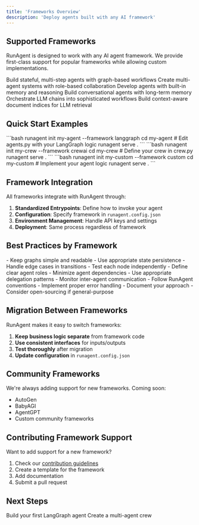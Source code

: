 ```yaml
---
title: 'Frameworks Overview'
description: 'Deploy agents built with any AI framework'
---
```


## Supported Frameworks

RunAgent is designed to work with any AI agent framework. We provide first-class support for popular frameworks while allowing custom implementations.

<CardGroup cols={2}>
  <Card title="LangGraph" icon="diagram-project" href="/frameworks/langgraph">
    Build stateful, multi-step agents with graph-based workflows
  </Card>
  <Card title="CrewAI" icon="users" href="/frameworks/crewai">
    Create multi-agent systems with role-based collaboration
  </Card>
  <Card title="Agno" icon="brain" href="/frameworks/agno">
    Develop agents with built-in memory and reasoning
  </Card>
  <Card title="Letta" icon="message" href="/frameworks/letta">
    Build conversational agents with long-term memory
  </Card>
  <Card title="LangChain" icon="link" href="/frameworks/langchain">
    Orchestrate LLM chains into sophisticated workflows
  </Card>
  <Card title="LlamaIndex" icon="list" href="/frameworks/llamaindex">
    Build context-aware document indices for LLM retrieval
  </Card>
</CardGroup>




## Quick Start Examples

<Tabs>
  <Tab title="LangGraph">
    ```bash
    runagent init my-agent --framework langgraph
    cd my-agent
    # Edit agents.py with your LangGraph logic
    runagent serve .
    ```
  </Tab>
  <Tab title="CrewAI">
    ```bash
    runagent init my-crew --framework crewai
    cd my-crew
    # Define your crew in crew.py
    runagent serve .
    ```
  </Tab>
  <Tab title="Custom">
    ```bash
    runagent init my-custom --framework custom
    cd my-custom
    # Implement your agent logic
    runagent serve .
    ```
  </Tab>
</Tabs>

## Framework Integration

All frameworks integrate with RunAgent through:

1. **Standardized Entrypoints**: Define how to invoke your agent
2. **Configuration**: Specify framework in `runagent.config.json`
3. **Environment Management**: Handle API keys and settings
4. **Deployment**: Same process regardless of framework

## Best Practices by Framework

<AccordionGroup>
  <Accordion title="LangGraph Best Practices">
    - Keep graphs simple and readable
    - Use appropriate state persistence
    - Handle edge cases in transitions
    - Test each node independently
  </Accordion>
  <Accordion title="CrewAI Best Practices">
    - Define clear agent roles
    - Minimize agent dependencies
    - Use appropriate delegation patterns
    - Monitor inter-agent communication
  </Accordion>
  <Accordion title="Custom Framework Best Practices">
    - Follow RunAgent conventions
    - Implement proper error handling
    - Document your approach
    - Consider open-sourcing if general-purpose
  </Accordion>
</AccordionGroup>



## Migration Between Frameworks

RunAgent makes it easy to switch frameworks:

1. **Keep business logic separate** from framework code
2. **Use consistent interfaces** for inputs/outputs
3. **Test thoroughly** after migration
4. **Update configuration** in `runagent.config.json`

## Community Frameworks

We're always adding support for new frameworks. Coming soon:
- AutoGen
- BabyAGI
- AgentGPT
- Custom community frameworks

## Contributing Framework Support

Want to add support for a new framework?

1. Check our [contribution guidelines](https://github.com/runagent-dev/runagent/contribute)
2. Create a template for the framework
3. Add documentation
4. Submit a pull request

## Next Steps

<CardGroup cols={2}>
  <Card title="LangGraph Guide" icon="diagram-project" href="/frameworks/langgraph">
    Build your first LangGraph agent
  </Card>
  <Card title="CrewAI Guide" icon="users" href="/frameworks/crewai">
    Create a multi-agent crew
  </Card>
</CardGroup>